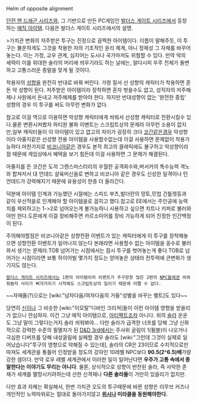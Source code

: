 Helm of opposite alignment

[[던전 앤 드래곤 시리즈]]와, 그 기반으로 만든 PC게임인 [[발더스 게이트 시리즈]]에서 등장하는 [[매직 아이템]]. 다음은 발더스 게이트 시리즈에서의 설명.

>가치관 변화의 저주받은 투구는 진정으로 끔찍한 아이템이다. 이름이 말해주듯, 이 투구는 불운하게도 그것을 착용한 자의 기초적인 윤리 체계, 아니 정체성 그 자체를 바꾸어 놓는다. 이는 가정, 교우 관계, 심지어는 도시나 국가마저도 위협할 수 있다. 만약 악의 세력이 이를 위대한 솔라의 머리에 씌우기라도 하는 날에는, 알다시피 우주 전체가 돌변하고 고통스러운 종말을 맞게 될 것이다.

착용자의 [[성향]]을 완전히 반대로 바꿔 버린다. 가령 질서 선 성향의 캐릭터가 착용하면 혼돈 악 성향이 된다. 저주받은 아이템이라 장착하면 혼자 벗을수도 없고, 성직자의 저주해제나 사원에서 돈내고 저주해제를 받아야 한다. 하지만 반대성향이 없는 '완전한 중립' 성향의 경우 이 투구를 써도 아무런 변화가 없다.

참고로 이걸 역으로 이용하면 악성향 캐릭터에게 씌워서 선성향 캐릭터로 전환시킬수 있다.물론 변환시켜봤자 파티원 불화 이벤트는 스크립트상의 문제라 아무런 소용이 없지만,일부 캐릭터들이 이 아이템이 있고 없고의 차이가 굉장히 크다 [[코간]]같은경우 악성향이라 아줄지같은 선성향 전용 아이템을 사용할수없는데 이걸 사용하면 문제없이 착용가능하다.마찬가지로 [[비코니아]]같은 경우도 본작 최고의 클레릭에도 불구하고 악성향이라 점 때문에 게임상에서 혜택을 보기 힘든데 이걸 사용하면 그 문제가 해결된다. 

아줄지를 든 코간은 도끼 그랜스마스터리의 우월한 공격회수와,버서커의 특수능력 격노와 합쳐저서 대 언데드 살육머신을로 변하고 비코니아 같은 경우도 신성한 일격이나 턴언데드가 강력해지기 때문에 유용성이 한층 더 올라간다.

덕분에 아이템 인계과 가능했던 시절에는 스피드 부츠,발더란의 망토,민첩 건틀렛등과 같이 우선적을로 인계해야 할 아이템을로 꼽히고 했다.참고로 EE에서는 주인공에 능력치를 제외하고는 1->2로 넘어오는게 불가능하니 사용하고 싶으면 치트나 키퍼로 불러와야만 한다.도른에게 이걸 장비해주면 카르소미어를 장비 가능하게 되어 진정한 인간백정이 된다.

주의해야할점은 비코니아같은 성향전환 이벤트가 있는 캐릭터에게 이 투구를 장착해놓으면 성향전환 이벤트가 일어나지 않는다 본래라면 사용할수 없는 아이템을 꽁수로 불러와서 생기는 문제라.TOB 넘어가는 시점에서는 잠시 투구를 벗어놓는게 좋다 TOB로 넘어가는 시점이라면 보통 하이어빌 몇가지 정도는 얻어놓은 상태라 전투력에 큰변화가 생기지도 않는다.

 [[발더스 게이트 시리즈]]에서는 1편의 아이템이라 이벤트가 주구장창 많은 2편의 [[NPC]]들에겐 씌워줘봤자 사이가 삐걱거리기 시작해도 스크립트상의 일이기 때문에 어쩔 수 없다.

~~자매품(?)으로는 [wiki:"남자다움/여자다움의 거들"성별을 바꾸는 벨트]도 있다~~

당연히 [[신]]이나 그 비슷한 [wiki:"이모탈"디바인 크리쳐]들이 이런 아이템 영향을 받을리가 없으니 안심하자. 이건 그냥 매직 아이템으로, [[아티팩트]]조차 아니다. 위의 [[솔라]] 운운도 그냥 말이 그렇다는거지 솔라 씌워봐야... 다만 솔라가 급격한 너프를 당해 그냥 신화적으로 강력한 수준의 필멸자가 된 [[D&D 3rd]]에서는 주사위 굴림이 1(펌블)이 나오거나 극심한 디버프를 당해 내성굴림에 실패할 경우  솔라도 [wiki:"그런데 그것이 실제로 일어났습니다"투구의 영향으로 악해질 수 있는데], 솔라의 CR은 23이므로 수치적으로만 따져도 세계관을 통틀어 인정받을 정도의 강자인 10레벨 NPC보다 '''90.5(2^6.5)배'''가량 강한 셈이다. 만약 로우 레벨 세계관에서 이러한 일이 일어난다면 '''우주가 고통 속에서 종말한다는 이야기도 무리는 아니다'''. 물론, 상식적으로 성향이 반전된 솔라, 즉 사악한 존재가 세계를 멸망시키려하는데 선한 신격체나 '''다른 솔라들'''이 가만히 있을리가 없지만.

다만 효과 자체는 확실해서, 한번 가치관 오도의 투구때문에 바뀐 성향은 리무브 커즈나 개인적인 노력따위로는 절대로 돌아가지않고 '''[[위시]]나 미라클을 동원해야한다.'''
